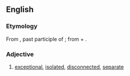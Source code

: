 ==English==

===Etymology===
From {{etyl|la}} {{term|abiunctus|abiūnctus||lang=la}}, past participle of {{term|abiungo|abiungō|remove, separate|lang=la}}; from {{term|ab||of, from, by|lang=la}} + {{term|iungo|iungō|join, connect, attach|lang=la}}.

===Adjective===
{{en-adj}}

# {{rare}} [[exceptional]], [[isolated]], [[disconnected]], [[separate]]

{{seeCites}}